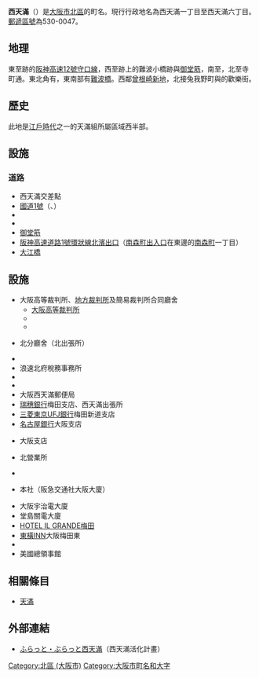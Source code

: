 {{Pathnav|日本|近畿地方|大阪府|大阪市|北區 (大阪市)|frame=1}}
'''西天滿'''（{{jpn|j=西天満|hg=にしてんま}}）是[[大阪市|大阪市]][[北區_(大阪市)|北區]]的町名。現行行政地名為西天滿一丁目至西天滿六丁目。[[郵遞區號|郵遞區號]]為530-0047。

==地理==
東至{{link-ja|堀川 (大阪府)|堀川 (大阪府)|天滿堀川}}跡的[[阪神高速12號守口線|阪神高速12號守口線]]，西至{{link-ja|曾根崎川|曽根崎川}}跡上的難波小橋跡與[[御堂筋|御堂筋]]，南至{{link-ja|舊淀川|旧淀川|堂島川}}，北至寺町通。東北角有{{link-ja|堀川戎神社|堀川戎神社}}，東南部有[[難波橋|難波橋]]。西鄰[[曾根崎新地|曾根崎新地]]，北接兔我野町與{{link-ja|太融寺町|太融寺町}}的{{link-ja|北野村 (大阪府)|北野村 (大阪府)|北野}}歡樂街。

== 歷史 ==
此地是[[江戶時代|江戶時代]]{{link-ja|大坂三鄉|大坂三郷}}之一的天滿組所屬區域西半部。

== 設施 ==
=== 道路 ===
* 西天滿交差點
* [[國道1號_(日本)|國道1號]]（{{link-ja|京阪國道|京阪国道}}、{{link-ja|曾根崎通|曽根崎通}}）
* {{link-ja|大阪府道、京都府道14號大阪高槻京都線|大阪府道・京都府道14号大阪高槻京都線|大阪府道14號大阪高槻京都線}}
* {{link-ja|新御堂筋|新御堂筋}}
* [[御堂筋|御堂筋]]
* [[阪神高速道路|阪神高速道路]][[阪神高速1號環狀線|1號環狀線]][[北濱出口|北濱出口]]（[[南森町出入口|南森町出入口]]在東邊的[[南森町|南森町]]一丁目）
* [[大江橋|大江橋]]

== 設施 ==
* 大阪高等裁判所、[[地方裁判所_(日本)|地方裁判所]]及簡易裁判所合同廳舍
** [[大阪高等裁判所|大阪高等裁判所]]
** {{link-ja|大阪地方裁判所|大阪地方裁判所}}
** {{link-ja|大阪簡易裁判所|大阪簡易裁判所}}
* {{link-ja|大阪法務局|大阪法務局}}北分廳舍（北出張所）
* {{link-ja|大阪律師會所|大阪弁護士会|大阪律师会館}}
* 浪速北府稅務事務所
* {{link-ja|天滿警察署|天滿警察署}}
* {{link-ja|堀川戎神社|堀川戎神社}}
* 大阪西天滿郵便局
* [[瑞穗銀行|瑞穗銀行]]梅田支店、西天滿出張所
* [[三菱東京UFJ銀行|三菱東京UFJ銀行]]梅田新道支店
* [[名古屋銀行|名古屋銀行]]大阪支店
* {{link-ja|尼崎信用金庫|尼崎信用金庫}}大阪支店
* {{link-ja|西日本電信電話|西日本電信電話|NTT西日本}}北營業所
* {{link-ja|讀賣新聞大阪本社|読売新聞大阪本社}}
* {{link-ja|阪急交通社|阪急交通社}}本社（阪急交通社大阪大廈）
* 大阪宇治電大廈
* 堂島關電大廈
* [http://www.ilgrande.com/ HOTEL IL GRANDE梅田] {{Wayback|url=http://www.ilgrande.com/ |date=20201208095915 }}
* [[東橫INN|東橫INN]]大阪梅田東
* {{link-ja|大阪市立西天滿小學校|大阪市立西天滿小学校}}
* 美國總領事館

==相關條目==
*[[天滿|天滿]]

== 外部連結 ==
* [https://web.archive.org/web/20121122041928/http://www.nishi-temma.csd-g.com/ ふらっと・ぶらっと西天滿]（西天滿活化計畫）

{{大阪市之地域}}
{{DEFAULTSORT:Nishi-Tenma}}
[[Category:北區_(大阪市)|Category:北區 (大阪市)]]
[[Category:大阪市町名和大字|Category:大阪市町名和大字]]